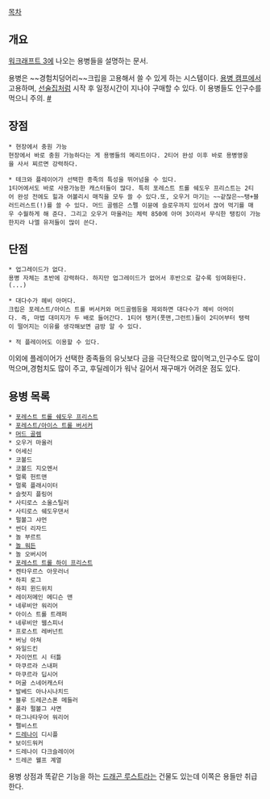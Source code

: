 [[목차]]

== 개요 ==
[[워크래프트 3]]에 나오는 용병들을 설명하는 문서.

용병은 ~~경험치덩어리~~크립을 고용해서 쓸 수 있게 하는 시스템이다. [[용병 캠프]]에서 고용하며, [[여관(워크래프트)|선술집]]처럼 시작 후 일정시간이 지나야 구매할 수 있다. 이 용병들도 인구수를 먹으니 주의. [http://classic.battle.net/war3/neutral/buildings.shtml#mercenarycamp  #]

== 장점 ==
 * 현장에서 충원 가능
 현장에서 바로 충원 가능하다는 게 용병들의 메리트이다. 2티어 완성 이후 바로 용병영웅을 사서 찌르면 강력하다.

 * 테크와 플레이어가 선택한 종족의 특성을 뛰어넘을 수 있다.
 1티어에서도 바로 사용가능한 캐스터들이 많다. 특히 포레스트 트롤 쉐도우 프리스트는 2티어 완성 전에도 힐과 어볼리시 매직을 모두 쓸 수 있다.또, 오우거 마기는 ~~같잖은~~탱+블러드러스트(!)를 쓸 수 있다. 머드 골렘은 스펠 이뮨에 슬로우까지 있어서 끊어 먹기를 매우 수월하게 해 준다. 그리고 오우거 마울러는 체력 850에 아머 3이라서 무식한 탱킹이 가능한지라 나엘 유저들이 많이 쓴다.

== 단점 ==
 * 업그레이드가 없다.
 용병 자체는 초반에 강력하다. 하지만 업그레이드가 없어서 후반으로 갈수록 잉여화된다.(...)

 * 대다수가 헤비 아머다.
 크립은 포레스트/아이스 트롤 버서커와 머드골렘등을 제외하면 대다수가 헤비 아머이다. 즉, 마법 대미지가 두 배로 들어간다. 1티어 탱커(풋맨,그런트)들이 2티어부터 탱력이 떨어지는 이유를 생각해보면 금방 알 수 있다.

 * 적 플레이어도 이용할 수 있다.

이외에 플레이어가 선택한 종족들의 유닛보다 금을 극단적으로 많이먹고,인구수도 많이 먹으며,경험치도 많이 주고, 후딜레이가 워낙 길어서 재구매가 어려운 점도 있다.

== 용병 목록 ==
 * [[트롤(워크래프트)|포레스트 트롤 쉐도우 프리스트]]
 * [[트롤(워크래프트)|포레스트/아이스 트롤 버서커]]
 * [[머드 골렘]]
 * 오우거 마울러
 * 어세신
 * 코볼드
 * 코볼드 지오멘서
 * 멀록 헌트맨
 * 멀록 플래시이터
 * 슬럿지 플링어
 * 사티로스 소울스틸러
 * 사티로스 쉐도우댄서
 * 펄볼그 샤먼
 * 썬더 리자드
 * 놀 부르트
 * [[놀 워든]]
 * 놀 오버시어
 * [[트롤(워크래프트)|포레스트 트롤 하이 프리스트]]
 * 켄타우르스 아웃러너
 * 하피 로그
 * 하피 윈드위치
 * 레이저메인 메디슨 맨
 * 네루비안 워리어
 * 아이스 트롤 트래퍼
 * 네루비안 웹스피너
 * 프로스트 레버넌트
 * 버닝 아쳐
 * 와일드킨
 * 자이언트 시 터틀
 * 마쿠르라 스내퍼
 * 마쿠르라 딥시어
 * 머굴 스네어캐스터
 * 발베드 아나시나치드
 * 블루 드레곤스폰 메들러
 * 폴라 펄볼그 샤면
 * 마그나타우어 워리어
 * 펠비스트
 * [[드레나이]] 디시플
 * 보이드워커
 * 드레나이 다크슬레이어
 * 드레곤 웰프 계열

용병 상점과 똑같은 기능을 하는 [[드래곤 루스트]]라는 건물도 있는데 이쪽은 용들만 취급한다.
